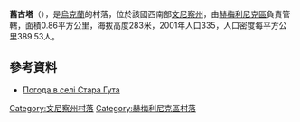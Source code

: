{{coord|49|30|7|N|27|57|31|E|scale:30000|display=title}}

'''舊古塔'''（{{lang-uk|Стара Гута}}），是[[烏克蘭|烏克蘭]]的村落，位於該國西南部[[文尼察州|文尼察州]]，由[[赫梅利尼克區|赫梅利尼克區]]負責管轄，面積0.86平方公里，海拔高度283米，2001年人口335，人口密度每平方公里389.53人。

==參考資料==
* [http://weather.in.ua/ua/vinnickaja/24854 Погода в селі Стара Гута] {{Wayback|url=http://weather.in.ua/ua/vinnickaja/24854 |date=20111220090114 }}

[[Category:文尼察州村落|Category:文尼察州村落]]
[[Category:赫梅利尼克區村落|Category:赫梅利尼克區村落]]


{{Vinnytsia-geo-stub}}